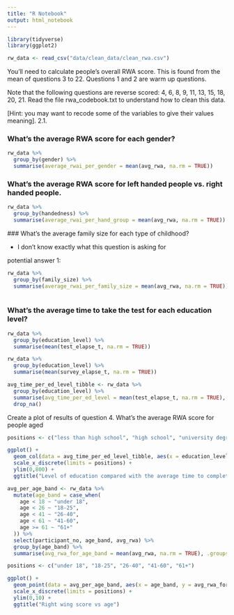 ```yaml
---
title: "R Notebook"
output: html_notebook
---
```


```r
library(tidyverse)
library(ggplot2)

rw_data <- read_csv("data/clean_data/clean_rwa.csv")
```
You’ll need to calculate people’s overall RWA score. This is found from the mean of questions 3 to 22. Questions 1 and 2 are warm up questions.

Note that the following questions are reverse scored: 4, 6, 8, 9, 11, 13, 15, 18, 20, 21.
Read the file rwa_codebook.txt to understand how to clean this data.

[Hint: you may want to recode some of the variables to give their values meaning].
2.1.

### What’s the average RWA score for each gender?


```r
rw_data %>%
  group_by(gender) %>%
  summarise(average_rwai_per_gender = mean(avg_rwa, na.rm = TRUE))
```

### What’s the average RWA score for left handed people vs. right handed people.

```r
rw_data %>% 
  group_by(handedness) %>% 
  summarise(average_rwai_per_hand_group = mean(avg_rwa, na.rm = TRUE))
```
### What’s the average family size for each type of childhood?

- I don't know exactly what this question is asking for

potential answer 1:

```r
rw_data %>%
  group_by(family_size) %>%
  summarise(average_rwai_per_family_size = mean(avg_rwa, na.rm = TRUE))
  
```


### What’s the average time to take the test for each education level?

```r
rw_data %>%
  group_by(education_level) %>% 
  summarise(mean(test_elapse_t, na.rm = TRUE))
```

```r
rw_data %>%
  group_by(education_level) %>% 
  summarise(mean(survey_elapse_t, na.rm = TRUE))
```

```r
avg_time_per_ed_level_tibble <- rw_data %>% 
  group_by(education_level) %>% 
  summarise(avg_time_per_ed_level = mean(test_elapse_t, na.rm = TRUE),.groups = 'drop_last') %>%
  drop_na()
```

Create a plot of results of question 4.
What’s the average RWA score for people aged
```r
positions <- c("less than high school", "high school", "university degree", "graduate degree")

ggplot() +
  geom_col(data = avg_time_per_ed_level_tibble, aes(x = education_levels, y = avg_time_per_ed_level), colour = "black", fill = "grey") +
  scale_x_discrete(limits = positions) +
  ylim(0,800) +
  ggtitle("Level of education compared with the average time to complete the survey")
```
```r
avg_per_age_band <- rw_data %>%
  mutate(age_band = case_when(
    age < 18 ~ "under 18",
    age < 26 ~ "18-25",
    age < 41 ~ "26-40",
    age < 61 ~ "41-60",
    age >= 61 ~ "61+"
  )) %>%
  select(participant_no, age_band, avg_rwa) %>% 
  group_by(age_band) %>% 
  summarise(avg_rwa_for_age_band = mean(avg_rwa, na.rm = TRUE), .groups = 'drop_last')
```

```r
positions <- c("under 18", "18-25", "26-40", "41-60", "61+")

ggplot() +
  geom_point(data = avg_per_age_band, aes(x = age_band, y = avg_rwa_for_age_band)) +
  scale_x_discrete(limits = positions) +
  ylim(0,10) +
  ggtitle("Right wing score vs age")
```

